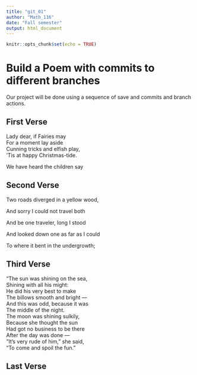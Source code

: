 ---
title: "git_01"
author: "Math_116"
date: "Fall semester"
output: html_document
---

```{r setup, include=FALSE}
knitr::opts_chunk$set(echo = TRUE)
```
# Build a Poem with commits to different branches
Our project will be done using a sequence of save and commits and branch actions.
<!-- Do not modify or change any text in "!--" bracketed areas such as this --- these are instructions to
you, if you change any of this the git program will notice it and compromise your git merging strategy !-->

## First Verse 
<!--Put the first five lines of a poem by Lewis Carrol in this section!-->
Lady dear, if Fairies may  
For a moment lay aside   
Cunning tricks and elfish play,   
'Tis at happy Christmas-tide.  

We have heard the children say   

## Second Verse
<!--Put the first five lines of a poem by Robert Frost here!-->
Two roads diverged in a yellow wood,  


And sorry I could not travel both  


And be one traveler, long I stood  


And looked down one as far as I could  


To where it bent in the undergrowth;  

## Third Verse
<!--Put the first two verses of The Walrus and the Carpenter here!-->
"The sun was shining on the sea,   
Shining with all his might:   
He did his very best to make   
The billows smooth and bright —   
And this was odd, because it was   
The middle of the night.   
The moon was shining sulkily,   
 Because she thought the sun   
Had got no business to be there   
 After the day was done —   
"It's very rude of him," she said,   
"To come and spoil the fun."   
      
## Last Verse
<!--Put a short poem of your choice 8-20 lines,here!-->
